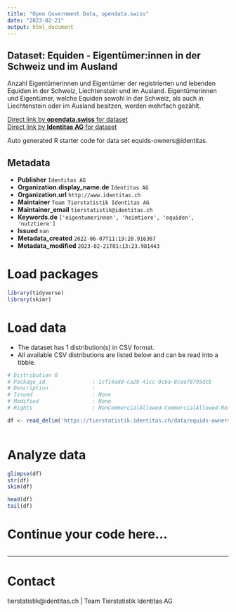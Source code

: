 ```yaml
---
title: "Open Government Data, opendata.swiss"
date: "2023-02-21"
output: html_document
---
```


## Dataset: Equiden - Eigentümer:innen in der Schweiz und im Ausland

Anzahl Eigentümerinnen und Eigentümer der registrierten und lebenden Equiden in der Schweiz, Liechtenstein und im Ausland. Eigentümerinnen und Eigentümer, welche Equiden sowohl in der Schweiz, als auch in  Liechtenstein oder im Ausland besitzen, werden mehrfach gezählt.

[Direct link by **opendata.swiss** for dataset](https://opendata.swiss/de/dataset/equiden-eigentumer-innen-in-der-schweiz-und-im-ausland)<br>
[Direct link by **Identitas AG** for dataset](https://tierstatistik.identitas.ch/)

Auto generated R starter code for data set equids-owners@identitas.

## Metadata

- **Publisher** `Identitas AG`
- **Organization.display_name.de** `Identitas AG`
- **Organization.url** `http://www.identitas.ch`
- **Maintainer** `Team Tierstatistik Identitas AG`
- **Maintainer_email** `tierstatistik@identitas.ch`
- **Keywords.de** `['eigentumerinnen', 'heimtiere', 'equiden', 'nutztiere']`
- **Issued** `nan`
- **Metadata_created** `2022-06-07T11:19:20.916367`
- **Metadata_modified** `2023-02-21T01:13:23.981443`


# Load packages

```r

library(tidyverse)
library(skimr)

```

# Load data

-   The dataset has 1 distribution(s) in CSV format.
-   All available CSV distributions are listed below and can be read into a tibble.

```r

# Distribution 0
# Package_id               : 1cf14add-ca28-41cc-9c6a-8cee78795dcb
# Description              : 
# Issued                   : None
# Modified                 : None
# Rights                   : NonCommercialAllowed-CommercialAllowed-ReferenceRequired

df <- read_delim('https://tierstatistik.identitas.ch/data/equids-owners.csv')



```

# Analyze data

```r

glimpse(df)
str(df)
skim(df)

head(df)
tail(df)

```

# Continue your code here...

```r

```

------------------------------------------------------------------------

# Contact

tierstatistik@identitas.ch | Team Tierstatistik Identitas AG
